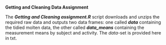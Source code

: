 
**Getting and Cleaning Data Assignment**

The __*Getting and Cleaning assignment.R*__ script downloads and unzips the required raw data and outputs two data frames: one called __*data*__ containing the tidied molten data, the other called __*data_means*__ containing the measurement means by subject and activity. The *data*-set is provided here in txt.